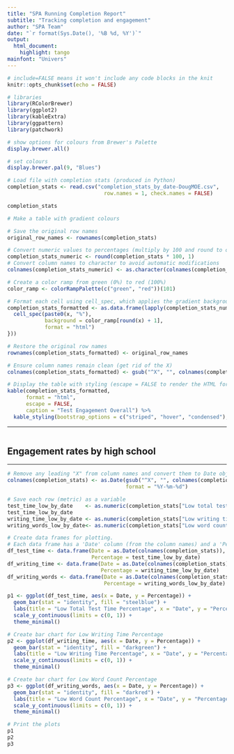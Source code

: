 ```yaml
---
title: "SPA Running Completion Report"
subtitle: "Tracking completion and engagement"
author: "SPA Team"
date: "`r format(Sys.Date(), '%B %d, %Y')`"
output:
  html_document:
    highlight: tango
mainfont: "Univers"
---
```



```r
# include=FALSE means it won't include any code blocks in the knit
knitr::opts_chunk$set(echo = FALSE)
```

```r
# libraries
library(RColorBrewer)
library(ggplot2)
library(kableExtra)
library(ggpattern)
library(patchwork)
```

```r
# show options for colours from Brewer's Palette
display.brewer.all()
```


```r
# set colours
display.brewer.pal(9, "Blues")
```


```r
# Load file with completion stats (produced in Python)
completion_stats <- read.csv("completion_stats_by_date-DougMOE.csv", 
                               row.names = 1, check.names = FALSE)

completion_stats
```


```r
# Make a table with gradient colours

# Save the original row names
original_row_names <- rownames(completion_stats)

# Convert numeric values to percentages (multiply by 100 and round to one decimal place)
completion_stats_numeric <- round(completion_stats * 100, 1)
# Convert column names to character to avoid automatic modifications
colnames(completion_stats_numeric) <- as.character(colnames(completion_stats_numeric))

# Create a color ramp from green (0%) to red (100%)
color_ramp <- colorRampPalette(c("green", "red"))(101)

# Format each cell using cell_spec, which applies the gradient background based on the value.
completion_stats_formatted <- as.data.frame(lapply(completion_stats_numeric, function(x) {
  cell_spec(paste0(x, "%"),
            background = color_ramp[round(x) + 1],
            format = "html")
}))

# Restore the original row names
rownames(completion_stats_formatted) <- original_row_names

# Ensure column names remain clean (get rid of the X)
colnames(completion_stats_formatted) <- gsub("^X", "", colnames(completion_stats_numeric))

# Display the table with styling (escape = FALSE to render the HTML formatting)
kable(completion_stats_formatted, 
      format = "html", 
      escape = FALSE, 
      caption = "Test Engagement Overall") %>%
  kable_styling(bootstrap_options = c("striped", "hover", "condensed"), full_width = FALSE)

```


<hr>

```r


```


## Engagement rates by high school
<hr>

```r
# Remove any leading "X" from column names and convert them to Date objects
colnames(completion_stats) <- as.Date(gsub("^X", "", colnames(completion_stats)), 
                                      format = "%Y-%m-%d")

# Save each row (metric) as a variable
test_time_low_by_date    <- as.numeric(completion_stats["Low total test time percentage", ])
test_time_low_by_date
writing_time_low_by_date <- as.numeric(completion_stats["Low writing time percentage", ])
writing_words_low_by_date<- as.numeric(completion_stats["Low word count percentage", ])

# Create data frames for plotting.
# Each data frame has a 'Date' column (from the column names) and a 'Percentage' column (the row values)
df_test_time <- data.frame(Date = as.Date(colnames(completion_stats)),
                           Percentage = test_time_low_by_date)
df_writing_time <- data.frame(Date = as.Date(colnames(completion_stats)),
                              Percentage = writing_time_low_by_date)
df_writing_words <- data.frame(Date = as.Date(colnames(completion_stats)),
                               Percentage = writing_words_low_by_date)

p1 <- ggplot(df_test_time, aes(x = Date, y = Percentage)) +
  geom_bar(stat = "identity", fill = "steelblue") +
  labs(title = "Low Total Test Time Percentage", x = "Date", y = "Percentage") +
  scale_y_continuous(limits = c(0, 1)) +
  theme_minimal()

# Create bar chart for Low Writing Time Percentage
p2 <- ggplot(df_writing_time, aes(x = Date, y = Percentage)) +
  geom_bar(stat = "identity", fill = "darkgreen") +
  labs(title = "Low Writing Time Percentage", x = "Date", y = "Percentage") +
  scale_y_continuous(limits = c(0, 1)) +
  theme_minimal()

# Create bar chart for Low Word Count Percentage
p3 <- ggplot(df_writing_words, aes(x = Date, y = Percentage)) +
  geom_bar(stat = "identity", fill = "darkred") +
  labs(title = "Low Word Count Percentage", x = "Date", y = "Percentage") +
  scale_y_continuous(limits = c(0, 1)) +
  theme_minimal()

# Print the plots
p1
p2
p3

```